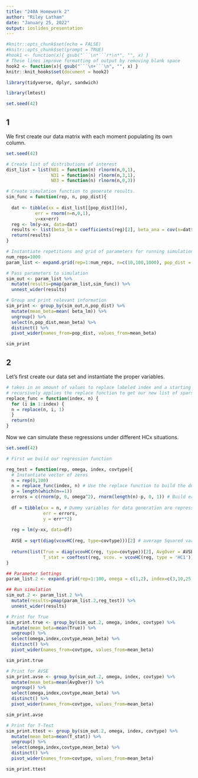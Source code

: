 ```yaml
---
title: "240A Homework 2"
author: "Riley Latham"
date: "January 25, 2022"
output: ioslides_presentation
---
```


```r

#knitr::opts_chunk$set(echo = FALSE)
#knitr::opts_chunk$set(prompt = TRUE)
#hook1 <- function(x){ gsub("```\n*```r*\n*", "", x) }
# These lines improve formatting of output by removing blank space
hook2 <- function(x){ gsub("```\n+```\n", "", x) }
knitr::knit_hooks$set(document = hook2)
```

```r
library(tidyverse, dplyr, sandwich)

library(lmtest)

set.seed(42)
```

## 1

We first create our data matrix with each moment populating its own column.

```r
set.seed(42)

# Create list of distributions of interest
dist_list = list(N01 = function(n) rlnorm(n,0,1),
                 N31 = function(n) rlnorm(n,3,1),
                 N03 = function(n) rlnorm(n,0,3))

# Create simulation function to generate results.
sim_func = function(rep, n, pop_dist){
  
  dat <- tibble(xx = dist_list[[pop_dist]](n),
           err = rnorm(n=n,0,1),
           y=xx+err)
  reg <- lm(y~xx, data=dat)
  results <- list(beta_lm = coefficients(reg)[2], beta_ana = cov(x=dat$xx, y=dat$y)/var(x=dat$xx))
  return(results)
}

# Instantiate repetitions and grid of parameters for running simulations
num_reps=1000
param_list <- expand.grid(rep=1:num_reps, n=c(10,100,1000), pop_dist = c("N01", "N31", "N03")) 

# Pass parameters to simulation
sim_out <- param_list %>%
  mutate(results=pmap(param_list,sim_func)) %>%
  unnest_wider(results) 

# Group and print relevant information
sim_print <- group_by(sim_out,n,pop_dist) %>%
  mutate(mean_beta=mean( beta_lm)) %>%
  ungroup() %>%
  select(n,pop_dist,mean_beta) %>%
  distinct() %>%
  pivot_wider(names_from=pop_dist, values_from=mean_beta)

sim_print

```

## 2

Let's first create our data set and instantiate the proper variables.

```r

# takes in an amount of values to replace labeled index and a starting list, in this case a vector of 100 zeros.
# recursively applies the replace function to get our new list of sparse dummy variables.
replace_func = function(index, n) {
  for (i in 1:index) {
  n = replace(n, i, 1)
  }
  return(n)
}
```

Now we can simulate these regressions under different HCx situations.

```r
set.seed(42)

# First we build our regression function

reg_test = function(rep, omega, index, covtype){
  # Instantiate vector of zeros 
  n = rep(0,100)
  n = replace_func(index, n) # Use the replace function to build the dummy vector
  p = length(which(n==1))
  errors = c(rnorm(p, 0, omega^2), rnorm(length(n)-p, 0, 1)) # Build error vector based on inputs omega and index
  
  df = tibble(xx = n, # Dummy variables for data generation are repressed by beta = 0
              err = errors,
              y = err**2)
  
  reg = lm(y~xx, data=df)
  
  AVSE = sqrt(diag(vcovHC(reg, type=covtype)))[2] # average Squared variance estimate
  
  return(list(True = diag(vcovHC(reg, type=covtype))[2], AvgOver = AVSE, 
              T_stat = coeftest(reg, vcov. = vcovHC(reg, type = 'HC1'))[6]))
}

## Parameter Settings
param_list.2 <- expand.grid(rep=1:100, omega = c(1,2), index=c(3,10,25), covtype=list("const", "HC0", "HC1", "HC2"))

## Run simulation
sim_out.2 <- param_list.2 %>%
  mutate(results=pmap(param_list.2,reg_test)) %>%
  unnest_wider(results)

# Print for True
sim_print.true <- group_by(sim_out.2, omega, index, covtype) %>%
  mutate(mean_beta=mean(True)) %>%
  ungroup() %>%
  select(omega,index,covtype,mean_beta) %>%
  distinct() %>%
  pivot_wider(names_from=covtype, values_from=mean_beta)

sim_print.true

# Print for AVSE
sim_print.avse <- group_by(sim_out.2, omega, index, covtype) %>%
  mutate(mean_beta=mean(AvgOver)) %>%
  ungroup() %>%
  select(omega,index,covtype,mean_beta) %>%
  distinct() %>%
  pivot_wider(names_from=covtype, values_from=mean_beta)

sim_print.avse

# Print for T-Test
sim_print.ttest <- group_by(sim_out.2, omega, index, covtype) %>%
  mutate(mean_beta=mean(T_stat)) %>%
  ungroup() %>%
  select(omega,index,covtype,mean_beta) %>%
  distinct() %>%
  pivot_wider(names_from=covtype, values_from=mean_beta)

sim_print.ttest

```

